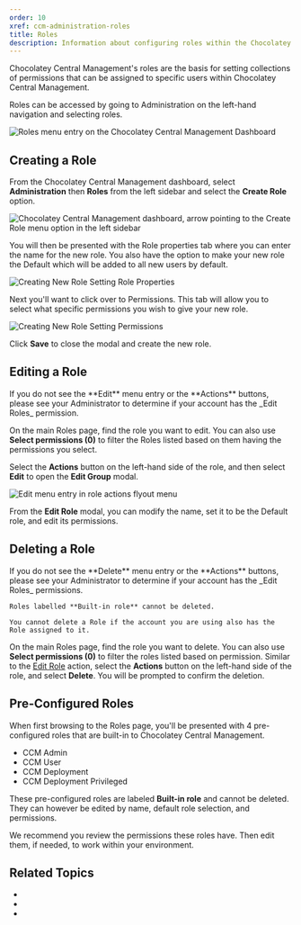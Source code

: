 ```yaml
---
order: 10
xref: ccm-administration-roles
title: Roles
description: Information about configuring roles within the Chocolatey Central Management Administration section
---
```


Chocolatey Central Management's roles are the basis for setting collections of permissions that can be assigned to specific users within Chocolatey Central Management.

Roles can be accessed by going to Administration on the left-hand navigation and selecting roles.

![Roles menu entry on the Chocolatey Central Management Dashboard](https://img.chocolatey.org/docs/ccm-playwright/dashboard/left-menu-roles.png)

## Creating a Role

From the Chocolatey Central Management dashboard, select **Administration** then **Roles** from the left sidebar and select the **Create Role** option.

![Chocolatey Central Management dashboard, arrow pointing to the Create Role menu option in the left sidebar](https://img.chocolatey.org/docs/ccm-playwright/dashboard/left-menu-create-role.png)

You will then be presented with the Role properties tab where you can enter the name for the new role. You also have the option to make your new role the Default which will be added to all new users by default.

![Creating New Role Setting Role Properties](https://img.chocolatey.org/docs/ccm-playwright/administration/roles/modal-new-role-tab-role.png)

Next you'll want to click over to Permissions. This tab will allow you to select what specific permissions you wish to give your new role.

![Creating New Role Setting Permissions](https://img.chocolatey.org/docs/ccm-playwright/administration/roles/modal-new-role-tab-permissions.png)

Click **Save** to close the modal and create the new role.

## Editing a Role

<Callout type="info">
    If you do not see the **Edit** menu entry or the **Actions** buttons, please see your Administrator to determine if your account has the _Edit Roles_ permission.
</Callout>

On the main Roles page, find the role you want to edit.
You can also use **Select permissions (0)** to filter the Roles listed based on them having the permissions you select.

Select the **Actions** button on the left-hand side of the role, and then select **Edit** to open the **Edit Group** modal.

![Edit menu entry in role actions flyout menu](https://img.chocolatey.org/docs/ccm-playwright/administration/roles/table-row-button-action-dropdown-menu-edit.png)

From the **Edit Role** modal, you can modify the name, set it to be the Default role, and edit its permissions.

## Deleting a Role

<Callout type="info">
    If you do not see the **Delete** menu entry or the **Actions** buttons, please see your Administrator to determine if your account has the _Edit Roles_ permissions.
    
    Roles labelled **Built-in role** cannot be deleted.
    
    You cannot delete a Role if the account you are using also has the Role assigned to it.
</Callout>

On the main Roles page, find the role you want to delete. You can also use **Select permissions (0)** to filter the roles listed based on permission. Similar to the [Edit Role](#editing-a-role) action, select the **Actions** button on the left-hand side of the role, and select **Delete**. You will be prompted to confirm the deletion.

## Pre-Configured Roles

When first browsing to the Roles page, you'll be presented with 4 pre-configured roles that are built-in to Chocolatey Central Management.

* CCM Admin
* CCM User
* CCM Deployment
* CCM Deployment Privileged

These pre-configured roles are labeled **Built-in role** and cannot be deleted. They can however be edited by name, default role selection, and permissions.

We recommend you review the permissions these roles have. Then edit them, if needed, to work within your environment.

## Related Topics

* <Xref title="Chocolatey Central Management" value="central-management" />
* <Xref title="Chocolatey Central Management - Deployments" value="ccm-deployments" />
* <Xref title="Chocolatey Central Management - Reports" value="ccm-reports" />
